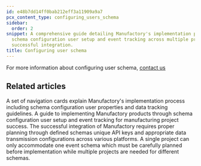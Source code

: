```yaml
---
id: e48b7dd14ff0bab212eff3a11909a9a7
pcx_content_type: configuring_users_schema
sidebar:
  order: 2
snippet: A comprehensive guide detailing Manufactory's implementation process emphasizes
  schema configuration user setup and event tracking across multiple projects to ensure
  successful integration.
title: Configuring user schema
---
```


For more information about configuring user schema, <a href="https://tallyfy.com/amit">contact us</a>


## Related articles
<CardGrid>
<LinkTitleCard header="<b>Implementation > Configuring events schema</b>" href="/products/manufactory/implementation/configuring_events_schema/" > A set of navigation cards explain Manufactory's implementation process including schema configuration user properties and data tracking guidelines. </LinkTitleCard>
<LinkTitleCard header="<b>Implementation > Planning</b>" href="/products/manufactory/implementation/planning/" > A guide to implementing Manufactory products through schema configuration user setup and event tracking for manufacturing project success. </LinkTitleCard>
<LinkTitleCard header="<b>Manufactory > Implementation</b>" href="/products/manufactory/implementation/" > The successful integration of Manufactory requires proper planning through defined schemas unique API keys and appropriate data transmission configurations across various platforms. </LinkTitleCard>
<LinkTitleCard header="<b>Manufactory > Events</b>" href="/products/manufactory/events/" > A single project can only accommodate one event schema which must be carefully planned before implementation while multiple projects are needed for different schemas. </LinkTitleCard>
</CardGrid>